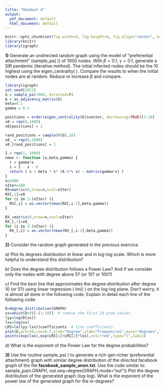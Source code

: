 ```yaml
---
title: "Handout 4"
output:
  pdf_document: default
  html_document: default
---
```


```r
knitr::opts_chunk$set(fig.width=8, fig.height=8, fig.align="center", echo=TRUE, warning=FALSE, message=FALSE)
library(knitr)
library(igraph)
```

**1)** Generate an undirected random graph using the model of "preferential attachment" (sample_pa( )) of 1000 nodes. With $\beta=0.1$, $\gamma=0.1$, generate a SIR pandemic (iterative method). The initial infected nodes should be the 10 highest using the eigen_centrality( ). Compare the results to when the initial nodes are at random. Reduce or increase $\beta$ and compare.

```r
library(igraph)
set.seed(2021)
G = sample_pa(1000, directed=F)
A = as_adjacency_matrix(G)
beta=0.1
gamma = 0.1

positions = order(eigen_centrality(G)$vector, decreasing=TRUE)[1:10]
x0 = rep(0,1000)
x0[positions] = 1

rand_positions = sample(V(G),10)
x0_ = rep(0,1000)
x0_[rand_positions] = 1

I = rep(1, 1000)
newx <- function (x,beta,gamma) {
  r = gamma*x
  s = I - x - r
  return ( x + beta * s* (A %*% x) - matrix(gamma*x) )
}
n=1000
nIter=100
RX=matrix(0,nrow=n,ncol=nIter)
RX[,1]=x0
for (i in 2:(nIter) ){
  RX[,i] = as.vector(newx(RX[,i-1],beta,gamma))
}

RX_=matrix(0,nrow=n,ncol=nIter)
RX_[,1]=x0_
for (i in 2:(nIter) ){
  RX_[,i] = as.vector(newx(RX_[,i-1],beta,gamma))
}

```


**2)** Consider the random graph generated in the previous exercice. 

*a)* Plot its degrees distribution in linear and in log-log scale. Which is more helpful to understand this distribution?

*b)* Does the degree distribution follows a Power Law? And if we consider only the nodes with degree above 5? (or 10? or 100?)

*c)* Find the best line that approximates the degree distribution after degree 10 (or 5?) using linear regression ( lm() ) on the log-log plane. Don't worry, it is almost all done in the following code. Explain in detail each line of the following code:
```r
D=degree_distribution(GRAPH) 
xx=which(D>0)[-(1:10)]  # remove the first 10 prob values
lyy=log(D[xx])
lxx=log(xx)
LMI=lm(lyy~lxx)$coefficients  # line coefficients
plot(D,pch=20,cex=0.7,xlab="Degree",ylab="Frequencies",main="degrees",log="xy")
points(exp(lxx),exp(LMI[1]+LMI[2]*lxx),col="red",type="l",lwd=2)
```

*d)* What is the exponent of the Power Law for the degree probabilities?


**3)** Use the routine sample_pa( ) to generate a rich-get-richer (preferential attachment) graph with similar degree distribution of  the *directed* facebook graph of the file **facebook_sample_anon.txt**. Use the code similar to:
sample_pa(n.GRAPH, out.seq=degree(GRAPH,mode="out"))
Plot the degree distribution of the generated graph (log-log). What is the exponent of the power law of the generated graph for the in-degrees? 